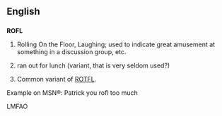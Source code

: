 ==English==

==={{initialism}}===
'''ROFL'''

# {{internet}} Rolling On the Floor, Laughing; used to indicate great amusement at something in a discussion group, etc.
# {{internet}} ran out for lunch (variant, that is very seldom used?)
# Common variant of [[ROTFL]].

Example on MSN®: Patrick you rofl too much

LMFAO
